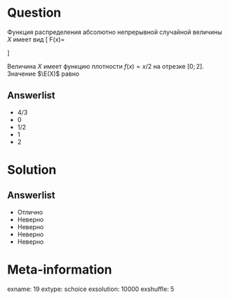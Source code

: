 Question
========
Функция распределения абсолютно непрерывной случайной величины $X$ имеет вид
\[
F(x)=\begin{cases}
a, x<0,\\
b x^2+c, x \in [0,2],\\
d, x > 2.\\
\end{cases}
\]
\vspace{0.2cm} 
 
Величина $X$ имеет функцию плотности $f(x)=x/2$ на отрезке $[0;2]$. Значение $\E(X)$  равно
 

Answerlist
----------
*  $4/3$
*  $0$
*  $1/2$
*  $1$
*  $2$


Solution
========

Answerlist
----------
*  Отлично
*  Неверно
*  Неверно
*  Неверно
*  Неверно

Meta-information
================
exname: 19
extype: schoice
exsolution: 10000
exshuffle: 5
